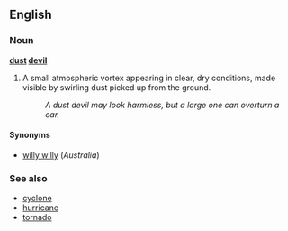 ==English==
===Noun===
'''[[dust]] [[devil]]'''

# A small atmospheric vortex appearing in clear, dry conditions, made visible by swirling dust picked up from the ground.
#: ''A dust devil may look harmless, but a large one can overturn a car.''

====Synonyms====
*[[willy willy]] (''Australia'')

===See also===
*[[cyclone]]
*[[hurricane]]
*[[tornado]]